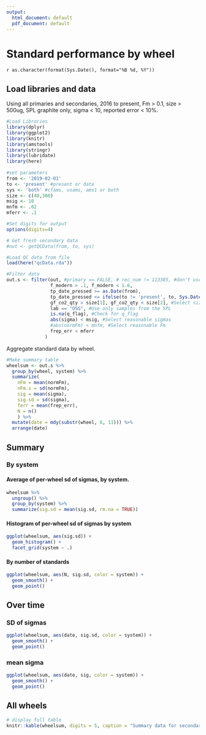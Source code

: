 ```yaml
---
output:
  html_document: default
  pdf_document: default
---
```


# Standard performance by wheel

`r as.character(format(Sys.Date(), format="%B %d, %Y"))`


## Load libraries and data

Using all primaries and secondaries, 2016 to present, Fm > 0.1, size > 500ug, SPL graphite only, sigma < 10, reported error < 10%.

```r

#Load Libraries
library(dplyr)
library(ggplot2)
library(knitr)
library(amstools)
library(stringr)
library(lubridate)
library(here)
 
#set parameters
from <- '2019-02-01'
to <- 'present' #present or date
sys <- 'both' #cfams, usams, ams1 or both
size <- c(40,300)
msig <- 10
mnfm <- .02
mferr <- .1

#Set digits for output
options(digits=4)

# Get fresh secondary data
#out <- getQCData(from, to, sys)

#Load QC data from file
load(here("qcData.rda"))

#Filter data
out.s <- filter(out, #primary == FALSE, # rec_num != 113385, #don't use normalizing ox-I
                f_modern > .1, f_modern < 1.6,
                tp_date_pressed >= as.Date(from),
                tp_date_pressed <= ifelse(to != 'present', to, Sys.Date()),
                gf_co2_qty > size[1], gf_co2_qty < size[2], #Select size range
                lab == "OSG", #Use only samples from the SPL
                is.na(q_flag), #Check for q_flag
                abs(sigma) < msig, #Select reasonable sigmas
                #abs(normFm) < mnfm, #Select reasonable Fm
                frep_err < mferr
              )
```


Aggregate standard data by wheel.

```r

#Make summary table
wheelsum <- out.s %>%
  group_by(wheel, system) %>%
  summarize(
    nFm = mean(normFm),
    nFm.s = sd(normFm),
    sig = mean(sigma),
    sig.sd = sd(sigma),
    ferr = mean(frep_err),
    N = n()
    ) %>%
  mutate(date = mdy(substr(wheel, 6, 11))) %>%
  arrange(date)
```

## Summary 

### By system

#### Average of per-wheel sd of sigmas, by system.

```r
wheelsum %>% 
  ungroup() %>%
  group_by(system) %>% 
  summarize(sig.sd = mean(sig.sd, rm.na = TRUE)) 
```

#### Histogram of per-wheel sd of sigmas by system

```r
ggplot(wheelsum, aes(sig.sd)) +
  geom_histogram() +
  facet_grid(system ~ .)
```

#### By number of standards

```r
ggplot(wheelsum, aes(N, sig.sd, color = system)) +
  geom_smooth() +
  geom_point()
```

## Over time

### SD of sigmas

```r
ggplot(wheelsum, aes(date, sig.sd, color = system)) +
  geom_smooth() +
  geom_point()
```

### mean sigma

```r
ggplot(wheelsum, aes(date, sig, color = system)) +
  geom_smooth() +
  geom_point()
```

## All wheels
```r
# display full table
knitr::kable(wheelsum, digits = 5, caption = "Summary data for secondaries")
```



